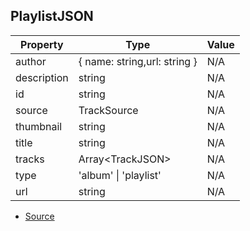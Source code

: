 ## PlaylistJSON

| Property | Type | Value |
| ----------- | ----------- | ----------- |
| author | \{ name: string,url: string } | N/A |
| description | string | N/A |
| id | string | N/A |
| source | TrackSource | N/A |
| thumbnail | string | N/A |
| title | string | N/A |
| tracks | Array\<TrackJSON> | N/A |
| type | 'album' \| 'playlist' | N/A |
| url | string | N/A |


- [Source](https://github.com/Androz2091/discord-player/blob/e2a9cfc/packages/discord-player/src/types/types.ts#L319)